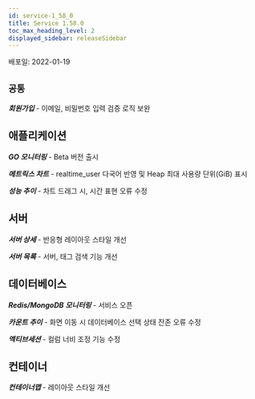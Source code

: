 ```yaml
---
id: service-1_58_0
title: Service 1.58.0
toc_max_heading_level: 2
displayed_sidebar: releaseSidebar
---
```



배포일: 2022-01-19

## `공통`

***회원가입*** - 이메일, 비밀번호 입력 검증 로직 보완

## 애플리케이션

***GO 모니터링*** - Beta 버전 출시

***메트릭스 차트*** - realtime_user 다국어 반영 및 Heap 최대 사용량 단위(GiB) 표시

***성능 추이*** - 차트 드래그 시, 시간 표현 오류 수정

## 서버

***서버 상세*** - 반응형 레이아웃 스타일 개선

***서버 목록*** - 서버, 태그 검색 기능 개선

## 데이터베이스

***Redis/MongoDB 모니터링*** - 서비스 오픈

***카운트 추이*** - 화면 이동 시 데이터베이스 선택 상태 잔존 오류 수정

***액티브세션*** - 컬럼 너비 조정 기능 수정

## 컨테이너

***컨테이너맵*** - 레이아웃 스타일 개선
